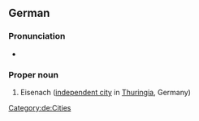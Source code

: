 ==German==
{{wikipedia}}
{{wikipedia|lang=de}}

===Pronunciation===
* {{audio|De-Eisenach.ogg|Audio|lang=de}}

===Proper noun===
{{head|de|proper noun}}

# Eisenach ([[independent city]] in [[Thuringia]], Germany)

[[Category:de:Cities]]